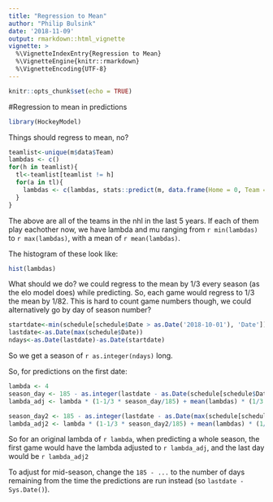 ```yaml
---
title: "Regression to Mean"
author: "Philip Bulsink"
date: '2018-11-09'
output: rmarkdown::html_vignette
vignette: >
  %\VignetteIndexEntry{Regression to Mean}
  %\VignetteEngine{knitr::rmarkdown}
  %\VignetteEncoding{UTF-8}
---
```


```r
knitr::opts_chunk$set(echo = TRUE)
```

#Regression to mean in predictions

```r
library(HockeyModel)
```

Things should regress to mean, no?

```r
teamlist<-unique(m$data$Team)
lambdas <- c()
for(h in teamlist){
  tl<-teamlist[teamlist != h]
  for(a in tl){
    lambdas <- c(lambdas, stats::predict(m, data.frame(Home = 0, Team = h, Opponent = a), type = "response"))
  }
}
```

The above are all of the teams in the nhl in the last 5 years. If each of them play eachother now, we have lambda and mu ranging from `r min(lambdas)` to `r max(lambdas)`, with a mean of `r mean(lambdas)`. 

The histogram of these look like:
```r
hist(lambdas)
```

What should we do? we could regress to the mean by 1/3 every season (as the elo model does) while predicting. So, each game would regress to 1/3 the mean by 1/82. This is hard to count game numbers though, we could alternatively go by day of season number?

```r
startdate<-min(schedule[schedule$Date > as.Date('2018-10-01'), 'Date'])
lastdate<-as.Date(max(schedule$Date))
ndays<-as.Date(lastdate)-as.Date(startdate)
```

So we get a season of `r as.integer(ndays)` long.

So, for predictions on the first date:
```r
lambda <- 4
season_day <- 185 - as.integer(lastdate - as.Date(schedule[schedule$Date > as.Date('2018-10-01'), ]$Date[[1]]))
lambda_adj <- lambda * (1-1/3 * season_day/185) + mean(lambdas) * (1/3 * (season_day/185))

season_day2 <- 185 - as.integer(lastdate - as.Date(max(schedule[schedule$Date > as.Date('2018-10-01'), ]$Date)))
lambda_adj2 <- lambda * (1-1/3 * season_day2/185) + mean(lambdas) * (1/3 * (season_day2/185))
```
So for an original lambda of `r lambda`, when predicting a whole season, the first game would have the lambda adjusted to `r lambda_adj`, and the last day would be `r lambda_adj2`

To adjust for mid-season, change the `185 - ...` to the number of days remaining from the time the predictions are run instead (so `lastdate - Sys.Date()`).
